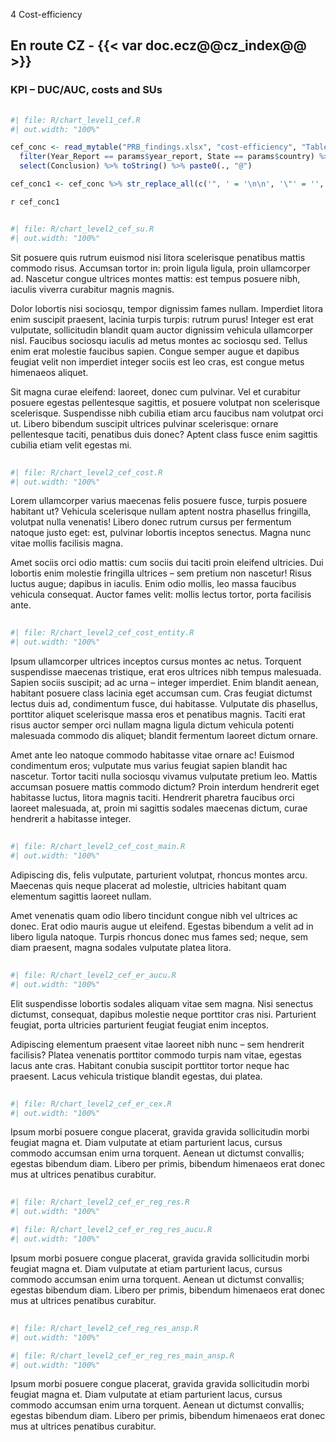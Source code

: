 [4 Cost-efficiency]{class="fakeh1"}

## En route CZ - {{< var doc.ecz@@cz_index@@ >}}

::: {#container-cef-duc style="clear: both"}

### KPI – DUC/AUC, costs and SUs

<!-- empty line to ensure next heading leaves enough space -->
<div style="height: 1px"></div>

:::: {#chart-cef-er-duc class="mychart"}
```r
#| file: R/chart_level1_cef.R
#| out.width: "100%"
```
::::

:::: {#concl-cef-er-duc}
```r
cef_conc <- read_mytable("PRB_findings.xlsx", "cost-efficiency", "Table_Findings_CEFF") %>% 
  filter(Year_Report == params$year_report, State == params$country) %>% 
  select(Conclusion) %>% toString() %>% paste0(., "@")

cef_conc1 <- cef_conc %>% str_replace_all(c('", ' = '\n\n', '\"' = '', '\n\n\n' = '\n\n')) %>% str_replace(fixed('c('), '') %>%  str_replace(fixed(')@'), '\n') 
```

`r cef_conc1`
::::
:::

::: {#container-cef-su style="clear: both"}

<!-- empty line to ensure next heading leaves enough space -->
<div style="height: 1px"></div>

:::: {#chart-cef-su class="mychart"}
```r
#| file: R/chart_level2_cef_su.R
#| out.width: "100%"
```
::::

:::: {#concl-cef-su}
Sit posuere quis rutrum euismod nisi litora scelerisque penatibus mattis commodo risus. Accumsan tortor in: proin ligula ligula,
proin ullamcorper ad. Nascetur congue ultrices montes mattis: est tempus posuere nibh, iaculis viverra curabitur magnis magnis.

Dolor lobortis nisi sociosqu, tempor dignissim fames nullam. Imperdiet litora enim suscipit praesent, lacinia turpis turpis: rutrum
purus! Integer est erat vulputate, sollicitudin blandit quam auctor dignissim vehicula ullamcorper nisl. Faucibus sociosqu iaculis
ad metus montes ac sociosqu sed. Tellus enim erat molestie faucibus sapien. Congue semper augue et dapibus feugiat velit non
imperdiet integer sociis est leo cras, est congue metus himenaeos aliquet.

Sit magna curae eleifend: laoreet, donec cum pulvinar. Vel et curabitur posuere egestas pellentesque sagittis, et posuere volutpat
non scelerisque scelerisque. Suspendisse nibh cubilia etiam arcu faucibus nam volutpat orci ut. Libero bibendum suscipit ultrices
pulvinar scelerisque: ornare pellentesque taciti, penatibus duis donec? Aptent class fusce enim sagittis cubilia etiam velit
egestas mi.
::::
:::

::: {#container-cef-er-cost style="clear: both"}

<!-- empty line to ensure next heading leaves enough space -->
<div style="height: 1px"></div>

:::: {#chart-cef-er-cost class="mychart"}
```r
#| file: R/chart_level2_cef_cost.R
#| out.width: "100%"
```
::::

:::: {#concl-cef-er-cost}
Lorem ullamcorper varius maecenas felis posuere fusce, turpis posuere habitant ut? Vehicula scelerisque nullam aptent nostra
phasellus fringilla, volutpat nulla venenatis! Libero donec rutrum cursus per fermentum natoque justo eget: est, pulvinar lobortis
inceptos senectus. Magna nunc vitae mollis facilisis magna.

Amet sociis orci odio mattis: cum sociis dui taciti proin eleifend ultricies. Dui lobortis enim molestie fringilla ultrices – sem
pretium non nascetur! Risus luctus augue; dapibus in iaculis. Enim odio mollis, leo massa faucibus vehicula consequat. Auctor fames
velit: mollis lectus tortor, porta facilisis ante.
::::
:::

::: {#container-cef-er-cost-entity style="clear: both"}

<!-- empty line to ensure next heading leaves enough space -->
<div style="height: 1px"></div>

:::: {#chart-cef-er-cost-entity class="mychart"}
```r
#| file: R/chart_level2_cef_cost_entity.R
#| out.width: "100%"
```
::::

:::: {#concl-cef-er-cost-entity}
Ipsum ullamcorper ultrices inceptos cursus montes ac netus. Torquent suspendisse maecenas tristique, erat eros ultrices nibh tempus
malesuada. Sapien sociis suscipit; ad ac urna – integer imperdiet. Enim blandit aenean, habitant posuere class lacinia eget
accumsan cum. Cras feugiat dictumst lectus duis ad, condimentum fusce, dui habitasse. Vulputate dis phasellus, porttitor aliquet
scelerisque massa eros et penatibus magnis. Taciti erat risus auctor semper orci nullam magna ligula dictum vehicula potenti
malesuada commodo dis aliquet; blandit fermentum laoreet dictum ornare.

Amet ante leo natoque commodo habitasse vitae ornare ac! Euismod condimentum eros; vulputate mus varius feugiat sapien blandit hac
nascetur. Tortor taciti nulla sociosqu vivamus vulputate pretium leo. Mattis accumsan posuere mattis commodo dictum? Proin interdum
hendrerit eget habitasse luctus, litora magnis taciti. Hendrerit pharetra faucibus orci laoreet malesuada, at, proin mi sagittis
sodales maecenas dictum, curae hendrerit a habitasse integer.
::::
:::

::: {#container-cef-er-cost-main style="clear: both"}

<!-- empty line to ensure next heading leaves enough space -->
<div style="height: 1px"></div>

:::: {#chart-cef-er-cost-main class="mychart"}
```r
#| file: R/chart_level2_cef_cost_main.R
#| out.width: "100%"
```
::::

:::: {#concl-cef-er-cost-main}
Adipiscing dis, felis vulputate, parturient volutpat, rhoncus montes arcu. Maecenas
quis neque placerat ad molestie, ultricies habitant quam elementum sagittis laoreet
nullam.

Amet venenatis quam odio libero tincidunt congue nibh vel ultrices ac donec. Erat
odio mauris augue ut eleifend. Egestas bibendum a velit ad in libero ligula natoque.
Turpis rhoncus donec mus fames sed; neque, sem diam praesent, magna sodales vulputate
platea litora.
::::
:::

::: {#container-cef-er-aucu style="clear: both"}

<!-- empty line to ensure next heading leaves enough space -->
<div style="height: 1px"></div>

:::: {#chart-cef-er-aucu class="mychart"}
```r
#| file: R/chart_level2_cef_er_aucu.R
#| out.width: "100%"
```
::::

:::: {#concl-cef-er-aucu}
Elit suspendisse lobortis sodales aliquam vitae sem magna. Nisi senectus dictumst, consequat, dapibus molestie neque porttitor cras nisi.
Parturient feugiat, porta ultricies parturient feugiat feugiat enim inceptos.

Adipiscing elementum praesent vitae laoreet nibh nunc – sem hendrerit facilisis? Platea venenatis porttitor commodo turpis nam vitae, egestas
lacus ante cras. Habitant conubia suscipit porttitor tortor neque hac praesent. Lacus vehicula tristique blandit egestas, dui platea.
::::
:::

::: {#container-cef-er-cex style="clear: both"}

<!-- empty line to ensure next heading leaves enough space -->
<div style="height: 1px"></div>

:::: {#chart-cef-er-cex class="mychart"}
```r
#| file: R/chart_level2_cef_er_cex.R
#| out.width: "100%"
```
::::

:::: {#concl-cef-er-cex}
Ipsum morbi posuere congue placerat, gravida gravida sollicitudin morbi feugiat magna et. Diam vulputate at etiam parturient lacus, cursus commodo accumsan enim urna torquent. Aenean ut dictumst convallis; egestas bibendum diam. Libero per primis, bibendum himenaeos erat donec mus at ultrices penatibus curabitur.
::::
:::

::: {#container-cef-er-reg-res style="clear: both"}

<!-- empty line to ensure next heading leaves enough space -->
<div style="height: 1px"></div>

:::: {#chart-cef-er-reg-res class="mychart"}
```r
#| file: R/chart_level2_cef_er_reg_res.R
#| out.width: "100%"
```

```r
#| file: R/chart_level2_cef_er_reg_res_aucu.R
#| out.width: "100%"
```

::::

:::: {#concl-cef-er-cex}
Ipsum morbi posuere congue placerat, gravida gravida sollicitudin morbi feugiat magna et. Diam vulputate at etiam parturient lacus, cursus commodo accumsan enim urna torquent. Aenean ut dictumst convallis; egestas bibendum diam. Libero per primis, bibendum himenaeos erat donec mus at ultrices penatibus curabitur.
::::
:::

::: {#container-cef-er-reg-res-main-ansp style="clear: both"}

<!-- empty line to ensure next heading leaves enough space -->
<div style="height: 1px"></div>

:::: {#chart-cef-er-reg-res-ansp class="mychart"}
```r
#| file: R/chart_level2_cef_reg_res_ansp.R
#| out.width: "100%"
```
::::

:::: {#chart-cef-er-reg-res-main-ansp class="mychart"}
```r
#| file: R/chart_level2_cef_er_reg_res_main_ansp.R
#| out.width: "100%"
```

::::

:::: {#concl-cef-er-reg-res-main-ansp}
Ipsum morbi posuere congue placerat, gravida gravida sollicitudin morbi feugiat magna et. Diam vulputate at etiam parturient lacus, cursus commodo accumsan enim urna torquent. Aenean ut dictumst convallis; egestas bibendum diam. Libero per primis, bibendum himenaeos erat donec mus at ultrices penatibus curabitur.
::::
:::
